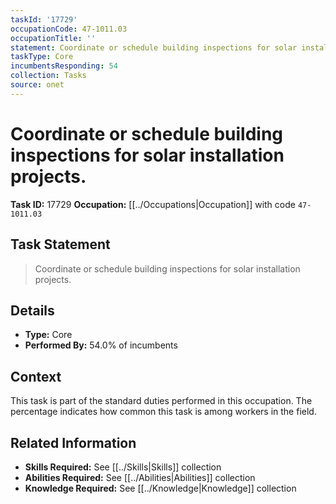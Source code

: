 ```yaml
---
taskId: '17729'
occupationCode: 47-1011.03
occupationTitle: ''
statement: Coordinate or schedule building inspections for solar installation projects.
taskType: Core
incumbentsResponding: 54
collection: Tasks
source: onet
---
```

# Coordinate or schedule building inspections for solar installation projects.

**Task ID:** 17729
**Occupation:** [[../Occupations|Occupation]] with code `47-1011.03`

## Task Statement

> Coordinate or schedule building inspections for solar installation projects.

## Details

- **Type:** Core
- **Performed By:** 54.0% of incumbents

## Context

This task is part of the standard duties performed in this occupation. The percentage indicates how common this task is among workers in the field.

## Related Information

- **Skills Required:** See [[../Skills|Skills]] collection
- **Abilities Required:** See [[../Abilities|Abilities]] collection
- **Knowledge Required:** See [[../Knowledge|Knowledge]] collection
